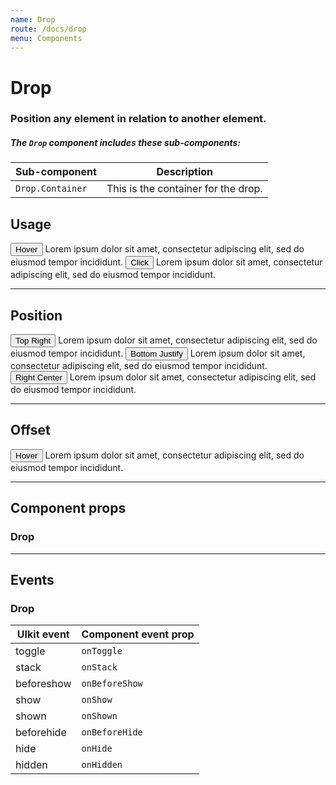 ```yaml
---
name: Drop
route: /docs/drop
menu: Components
---
```



# Drop
### Position any element in relation to another element.

##### The `Drop` component includes these sub-components:
| Sub-component | Description |
|-|-|
| `Drop.Container` | This is the container for the drop. |

## Usage
<Playground>
  <Drop.Container>
    <Button>Hover</Button>
    <Drop>
      <Card body>Lorem ipsum dolor sit amet, consectetur adipiscing elit, sed do eiusmod tempor incididunt.</Card>
    </Drop>
  </Drop.Container>
  <Drop.Container>
    <Button>Click</Button>
    <Drop mode="click">
      <Card body>Lorem ipsum dolor sit amet, consectetur adipiscing elit, sed do eiusmod tempor incididunt.</Card>
    </Drop>
  </Drop.Container>
</Playground>

---

## Position
<Playground>
  <Drop.Container>
    <Button>Top Right</Button>
    <Drop position="top-right">
      <Card body>Lorem ipsum dolor sit amet, consectetur adipiscing elit, sed do eiusmod tempor incididunt.</Card>
    </Drop>
  </Drop.Container>
  <Drop.Container>
    <Button>Bottom Justify</Button>
    <Drop position="bottom-justify">
      <Card body>Lorem ipsum dolor sit amet, consectetur adipiscing elit, sed do eiusmod tempor incididunt.</Card>
    </Drop>
  </Drop.Container>
  <Drop.Container>
    <Button>Right Center</Button>
    <Drop position="right-center">
      <Card body>Lorem ipsum dolor sit amet, consectetur adipiscing elit, sed do eiusmod tempor incididunt.</Card>
    </Drop>
  </Drop.Container>
</Playground>

---

## Offset
<Playground>
  <Drop.Container>
    <Button>Hover</Button>
    <Drop offset={80}>
      <Card body>Lorem ipsum dolor sit amet, consectetur adipiscing elit, sed do eiusmod tempor incididunt.</Card>
    </Drop>
  </Drop.Container>
</Playground>

---

## Component props
### Drop
<PropsTable of={Drop} />

---

## Events
### Drop

| UIkit event | Component event prop |
|-|-|
| toggle | `onToggle` |
| stack | `onStack` |
| beforeshow | `onBeforeShow` |
| show | `onShow` |
| shown | `onShown` |
| beforehide | `onBeforeHide` |
| hide | `onHide` |
| hidden | `onHidden` |
